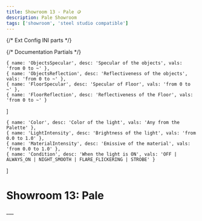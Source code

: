 ```yaml
---
title: Showroom 13 - Pale 🪙
description: Pale Showroom
tags: ['showroom', 'steel studio compatible']
---
```


{/* Ext Config INI parts */}

{/* Documentation Partials */}

    { name: 'ObjectsSpecular', desc: 'Specular of the objects', vals: 'from 0 to ~' },
    { name: 'ObjectsReflection', desc: 'Reflectiveness of the objects', vals: 'from 0 to ~' },
    { name: 'FloorSpecular', desc: 'Specular of Floor', vals: 'from 0 to ~' },
    { name: 'FloorReflection', desc: 'Reflectiveness of the Floor', vals: 'from 0 to ~' }
]

    { name: 'Color', desc: 'Color of the light', vals: 'Any from the Palette' },
    { name: 'LightIntensity', desc: 'Brightness of the light', vals: 'from 0.0 to 1.0' },
    { name: 'MaterialIntensity', desc: 'Emissive of the material', vals: 'from 0.0 to 1.0' },
    { name: 'Condition', desc: 'When the light is ON', vals: 'OFF | ALWAYS_ON | NIGHT_SMOOTH | FLARE_FLICKERING | STROBE' }
]

# Showroom 13: Pale


<ShowroomMaterials iniContent={ExtMaterialControl} properties={materialProperties} />
___

<ShowroomLights iniContent={ExtLightsControl} properties={lightProperties} />










